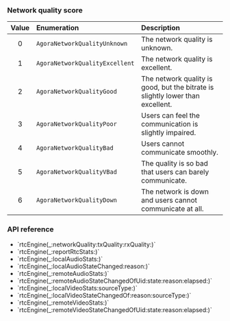 <PlatformWrapper platform="ios">

### Network quality score

| Value | Enumeration | Description |
|:-----:|:------------|:------------|
| 0 | `AgoraNetworkQualityUnknown` | The network quality is unknown. |
| 1 | `AgoraNetworkQualityExcellent` | The network quality is excellent. |
| 2 | `AgoraNetworkQualityGood` | The network quality is good, but the bitrate is slightly lower than excellent. |
| 3 | `AgoraNetworkQualityPoor` | Users can feel the communication is slightly impaired. |
| 4 | `AgoraNetworkQualityBad` | Users cannot communicate smoothly. |
| 5 | `AgoraNetworkQualityVBad` | The quality is so bad that users can barely communicate. |
| 6 | `AgoraNetworkQualityDown` | The network is down and users cannot communicate at all. |

### API reference

- <Link to="{{Global.API_REF_IOS_ROOT_RTC_KIT}}/agorartcenginedelegate/rtcengine(_:networkquality:txquality:rxquality:)">`rtcEngine(_:networkQuality:txQuality:rxQuality:)`</Link>
- <Link to="{{Global.API_REF_IOS_ROOT_RTC_KIT}}/agorartcenginedelegate/rtcengine(_:reportrtcstats:)">`rtcEngine(_:reportRtcStats:)`</Link>
- <Link to="{{Global.API_REF_IOS_ROOT_RTC_KIT}}/agorartcenginedelegate/rtcengine(_:localaudiostats:)">`rtcEngine(_:localAudioStats:)`</Link>
- <Link to="{{Global.API_REF_IOS_ROOT_RTC_KIT}}/agorartcenginedelegate/rtcengine(_:localaudiostatechanged:error:)">`rtcEngine(_:localAudioStateChanged:reason:)`</Link>
- <Link to="{{Global.API_REF_IOS_ROOT_RTC_KIT}}/agorartcenginedelegate/rtcengine(_:remoteaudiostats:)">`rtcEngine(_:remoteAudioStats:)`</Link>
- <Link to="{{Global.API_REF_IOS_ROOT_RTC_KIT}}/agorartcenginedelegate/rtcengine(_:remoteaudiostatechangedofuid:state:reason:elapsed:)">`rtcEngine(_:remoteAudioStateChangedOfUid:state:reason:elapsed:)`</Link>
- <Link to="{{Global.API_REF_IOS_ROOT_RTC_KIT}}/agorartcenginedelegate/rtcengine(_:localvideostats:sourcetype:)">`rtcEngine(_:localVideoStats:sourceType:)`</Link>
- <Link to="{{Global.API_REF_IOS_ROOT_RTC_KIT}}/agorartcenginedelegate/rtcengine(_:localvideostatechangedof:reason:sourcetype:)">`rtcEngine(_:localVideoStateChangedOf:reason:sourceType:)`</Link>
- <Link to="{{Global.API_REF_IOS_ROOT_RTC_KIT}}/agorartcenginedelegate/rtcengine(_:remotevideostats:)">`rtcEngine(_:remoteVideoStats:)`</Link>
- <Link to="{{Global.API_REF_IOS_ROOT_RTC_KIT}}/agorartcenginedelegate/rtcengine(_:remotevideostatechangedofuid:state:reason:elapsed:)">`rtcEngine(_:remoteVideoStateChangedOfUid:state:reason:elapsed:)`</Link>

</PlatformWrapper>